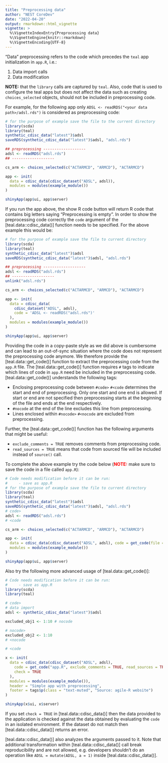 ```yaml
---
title: "Preprocessing data"
author: "NEST CoreDev"
date: "2022-04-20"
output: rmarkdown::html_vignette
vignette: >
  %\VignetteIndexEntry{Preprocessing data}
  %\VignetteEngine{knitr::rmarkdown}
  %\VignetteEncoding{UTF-8}
---
```


"Data" preprocessing refers to the code which precedes the `teal` app initialization in `app.R`, i.e.:

1. Data import calls
1. Data modification

**NOTE:** that the `library` calls are captured by `teal`. Also, code that is used to configure the teal apps but does not affect the data such as creating `choices_selected` objects, should not be included in preprocessing code.

For example, for the following app only `ADSL <- readRDS("<your data path>/adsl.rds")` is considered as preprocessing code:

```r
# for the purpose of example save the file to the current directory
library(scda)
library(teal)
synthetic_cdisc_data("latest")$adsl
saveRDS(synthetic_cdisc_data("latest")$adsl, "adsl.rds")

## preprocessing -------------------
adsl <- readRDS("adsl.rds")
## -------------------

cs_arm <- choices_selected(c("ACTARMCD", "ARMCD"), "ACTARMCD")

app <- init(
  data = cdisc_data(cdisc_dataset("ADSL", adsl)),
  modules = modules(example_module())
)

shinyApp(app$ui, app$server)
```

If you run the app above, the show R code button will return R code that contains big letters saying "Preprocessing is empty". In order to show the preprocessing code correctly the `code` argument of the [teal.data::cdisc_data()] function needs to be specified. For the above example this would be:

```r
# for the purpose of example save the file to current directory
library(scda)
library(teal)
synthetic_cdisc_data("latest")$adsl
saveRDS(synthetic_cdisc_data("latest")$adsl, "adsl.rds")

## preprocessing -------------------
adsl <- readRDS("adsl.rds")
## -------------------
unlink("adsl.rds")

cs_arm <- choices_selected(c("ACTARMCD", "ARMCD"), "ACTARMCD")

app <- init(
  data = cdisc_data(
    cdisc_dataset("ADSL", adsl),
    code = 'ADSL <- readRDS("adsl.rds")'
  ),
  modules = modules(example_module())
)

shinyApp(app$ui, app$server)
```

Providing the code in a copy-paste style as we did above is cumbersome and can lead to an out-of-sync situation where the code does not represent the preprocessing code anymore. We therefore provide the [teal.data::get_code()] function to extract the preprocessing code from the `app.R` file. The [teal.data::get_code()] function requires `#` tags to indicate which lines of code in `app.R` need be included in the preprocessing code. [teal.data::get_code()] understands the following tags:

- Enclosing preprocessing code between `#code>` `#<code` determines the start and end of preprocessing. Only one start and one end is allowed. If start or end are not specified then preprocessing starts at the beginning of the file and ends at the end respectively.
- `#nocode` at the end of the line excludes this line from preprocessing.
- Lines enclosed within `#nocode>` `#<nocode` are excluded from preprocessing.

Further, the [teal.data::get_code()] function has the following arguments that might be useful:

- `exclude_comments = TRUE` removes comments from preprocessing code.
- `read_sources = TRUE` means that code from sourced file will be included instead of `source()` call.

To complete the above example try the code below (**<span style="color:red">NOTE:</span>** make sure to save the code in a file called `app.R`):

```r
# Code needs modification before it can be run:
#     - save as app.R
# for the purpose of example save the file to current directory
library(scda)
library(teal)
synthetic_cdisc_data("latest")$adsl
saveRDS(synthetic_cdisc_data("latest")$adsl, "adsl.rds")
# code>
adsl <- readRDS("adsl.rds")
# <code

cs_arm <- choices_selected(c("ACTARMCD", "ARMCD"), "ACTARMCD")

app <- init(
  data = cdisc_data(cdisc_dataset("ADSL", adsl), code = get_code(file = "app.R")),
  modules = modules(example_module())
)

shinyApp(app$ui, app$server)
```

Also try the following more advanced usage of [teal.data::get_code()]:

```r
# Code needs modification before it can be run:
#     - save as app.R
library(scda)
library(teal)

# code>
# data import
adsl <- synthetic_cdisc_data("latest")$adsl

excluded_obj1 <- 1:10 # nocode

# nocode>
excluded_obj2 <- 1:10
# <nocode

# <code

x <- init(
  data = cdisc_data(cdisc_dataset("ADSL", adsl),
    code = get_code("app.R", exclude_comments = TRUE, read_sources = TRUE),
    check = TRUE
  ),
  modules = modules(example_module()),
  header = "Simple app with preprocessing",
  footer = tags$p(class = "text-muted", "Source: agile-R website")
)

shinyApp(x$ui, x$server)
```

If you set `check = TRUE` in [teal.data::cdisc_data()] then the data provided to the application is checked against
the data obtained by evaluating the `code` in an isolated environment. If the dataset do not match then
[teal.data::cdisc_data()] returns an error.

[teal.data::cdisc_data()] also analyzes the arguments passed to it. Note that additional transformation within
[teal.data::cdisc_data()] call break reproducibility and are not allowed, e.g. developers shouldn't do an operation
like `ADSL = mutate(ADSL, a = 1)` inside [teal.data::cdisc_data()].
